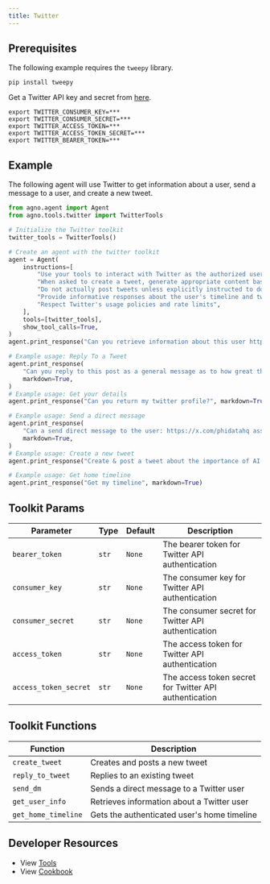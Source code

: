 ```yaml
---
title: Twitter
---
```


## Prerequisites

The following example requires the `tweepy` library.

```shell
pip install tweepy
```

Get a Twitter API key and secret from [here](https://developer.x.com/en/docs/authentication/oauth-1-0a/api-key-and-secret).

```shell
export TWITTER_CONSUMER_KEY=***
export TWITTER_CONSUMER_SECRET=***
export TWITTER_ACCESS_TOKEN=***
export TWITTER_ACCESS_TOKEN_SECRET=***
export TWITTER_BEARER_TOKEN=***
```

## Example

The following agent will use Twitter to get information about a user, send a message to a user, and create a new tweet.

```python cookbook/agent_concepts/tools/twitter_tools.py
from agno.agent import Agent
from agno.tools.twitter import TwitterTools

# Initialize the Twitter toolkit
twitter_tools = TwitterTools()

# Create an agent with the twitter toolkit
agent = Agent(
    instructions=[
        "Use your tools to interact with Twitter as the authorized user @phidatahq",
        "When asked to create a tweet, generate appropriate content based on the request",
        "Do not actually post tweets unless explicitly instructed to do so",
        "Provide informative responses about the user's timeline and tweets",
        "Respect Twitter's usage policies and rate limits",
    ],
    tools=[twitter_tools],
    show_tool_calls=True,
)
agent.print_response("Can you retrieve information about this user https://x.com/phidatahq ", markdown=True)

# Example usage: Reply To a Tweet
agent.print_response(
    "Can you reply to this post as a general message as to how great this project is:https://x.com/phidatahq/status/1836101177500479547",
    markdown=True,
)
# Example usage: Get your details
agent.print_response("Can you return my twitter profile?", markdown=True)

# Example usage: Send a direct message
agent.print_response(
    "Can a send direct message to the user: https://x.com/phidatahq assking you want learn more about them and a link to their community?",
    markdown=True,
)
# Example usage: Create a new tweet
agent.print_response("Create & post a tweet about the importance of AI ethics", markdown=True)

# Example usage: Get home timeline
agent.print_response("Get my timeline", markdown=True)
```

## Toolkit Params

| Parameter             | Type  | Default | Description                                            |
| --------------------- | ----- | ------- | ------------------------------------------------------ |
| `bearer_token`        | `str` | `None`  | The bearer token for Twitter API authentication        |
| `consumer_key`        | `str` | `None`  | The consumer key for Twitter API authentication        |
| `consumer_secret`     | `str` | `None`  | The consumer secret for Twitter API authentication     |
| `access_token`        | `str` | `None`  | The access token for Twitter API authentication        |
| `access_token_secret` | `str` | `None`  | The access token secret for Twitter API authentication |

## Toolkit Functions

| Function            | Description                                 |
| ------------------- | ------------------------------------------- |
| `create_tweet`      | Creates and posts a new tweet               |
| `reply_to_tweet`    | Replies to an existing tweet                |
| `send_dm`           | Sends a direct message to a Twitter user    |
| `get_user_info`     | Retrieves information about a Twitter user  |
| `get_home_timeline` | Gets the authenticated user's home timeline |

## Developer Resources

- View [Tools](https://github.com/agno-agi/agno/blob/main/libs/agno/agno/tools/twitter.py)
- View [Cookbook](https://github.com/agno-agi/agno/blob/main/cookbook/agent_concepts/tools/twitter_tools.py)
